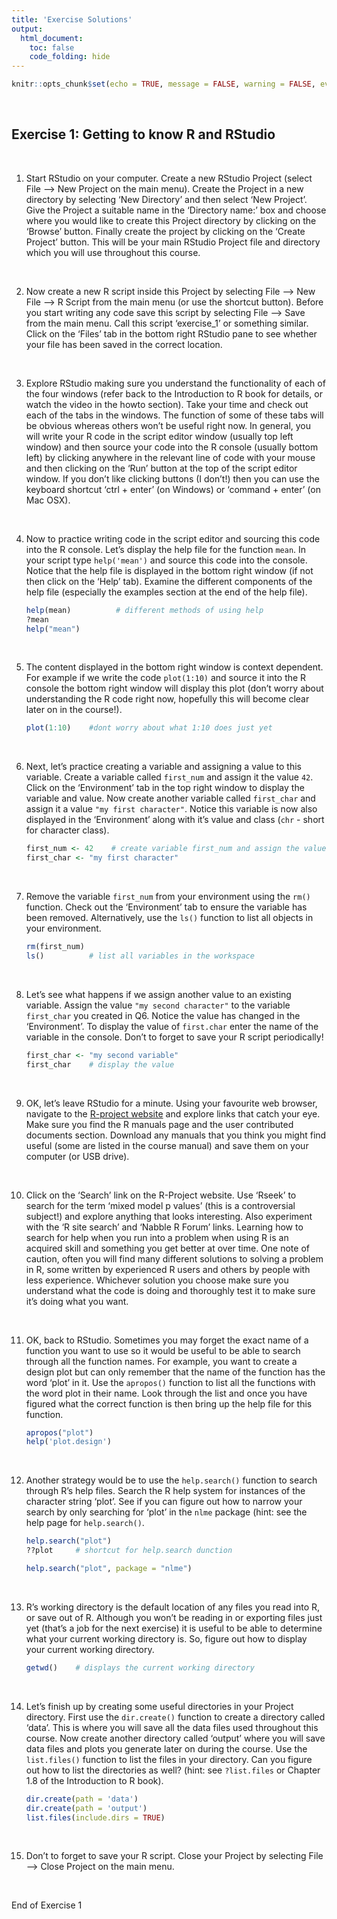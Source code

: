 ```yaml
---
title: 'Exercise Solutions'
output: 
  html_document:
    toc: false
    code_folding: hide
---
```


```r
knitr::opts_chunk$set(echo = TRUE, message = FALSE, warning = FALSE, eval = FALSE, cache = FALSE)
```

\  

## Exercise 1: Getting to know R and RStudio

\  

1. Start RStudio on your computer. Create a new RStudio Project (select File --> New Project on the main menu). Create the Project in a new directory by selecting 'New Directory' and then select 'New Project'. Give the Project a suitable name in the 'Directory name:' box and choose where you would like to create this Project directory by clicking on the 'Browse' button. Finally create the project by clicking on the 'Create Project' button. This will be your main RStudio Project file and directory which you will use throughout this course.

\  

2. Now create a new R script inside this Project by selecting File --> New File --> R Script from the main menu (or use the shortcut button). Before you start writing any code save this script by selecting File --> Save from the main menu. Call this script 'exercise_1' or something similar. Click on the 'Files' tab in the bottom right RStudio pane to see whether your file has been saved in the correct location.   

\  

3. Explore RStudio making sure you understand the functionality of each of the four windows (refer back to the Introduction to R book for details, or watch the video in the howto section). Take your time and check out each of the tabs in the windows. The function of some of these tabs will be obvious whereas others won't be useful right now. In general, you will write your R code in the script editor window (usually top left window) and then source your code into the R console (usually bottom left) by clicking anywhere in the relevant line of code with your mouse and then clicking on the 'Run' button at the top of the script editor window. If you don't like clicking buttons (I don't!) then you can use the keyboard shortcut 'ctrl + enter' (on Windows) or 'command + enter' (on Mac OSX). 

\  

4. Now to practice writing code in the script editor and sourcing this code into the R console. Let's display the help file for the function `mean`. In your script type `help('mean')` and source this code into the console. Notice that the help file is displayed in the bottom right window (if not then click on the 'Help' tab). Examine the different components of the help file (especially the examples section at the end of the help file).

    ```r
    help(mean)          # different methods of using help
    ?mean
    help("mean")
    ```

\  

5. The content displayed in the bottom right window is context dependent. For example if we write the code `plot(1:10)` and source it into the R console the bottom right window will display this plot (don't worry about understanding the R code right now, hopefully this will become clear later on in the course!). 

    ```r
    plot(1:10)    #dont worry about what 1:10 does just yet
    ```

\  

6. Next, let's practice creating a variable and assigning a value to this variable. Create a variable called ```first_num``` and assign it the value `42`. Click on the 'Environment' tab in the top right window to display the variable and value. Now create another variable called `first_char` and assign it a value `"my first character"`. Notice this variable is now also displayed in the 'Environment' along with it's value and class (`chr` - short for character class). 

    ```r
    first_num <- 42    # create variable first_num and assign the value 42
    first_char <- "my first character"
    ```
\  

7. Remove the variable `first_num` from your environment using the `rm()` function. Check out the 'Environment' tab to ensure the variable has been removed. Alternatively, use the `ls()` function to list all objects in your environment. 

    ```r
    rm(first_num)
    ls()          # list all variables in the workspace 
    ```
\  

8. Let's see what happens if we assign another value to an existing variable. Assign the value `"my second character"` to the variable `first_char` you created in Q6. Notice the value has changed in the 'Environment'. To display the value of `first.char` enter the name of the variable in the console. Don't to forget to save your R script periodically! 

    ```r
    first_char <- "my second variable"
    first_char    # display the value 
    ```
\  

9. OK, let's leave RStudio for a minute. Using your favourite web browser, navigate to the [R-project website](http://www.r-project.org) and explore links that catch your eye. Make sure you find the R manuals page and the user contributed documents section. Download any manuals that you think you might find useful (some are listed in the course manual) and save them on your computer (or USB drive).

\  

10. Click on the 'Search' link on the R-Project website. Use 'Rseek' to search for the term 'mixed model p values' (this is a controversial subject!) and explore anything that looks interesting. Also experiment with the 'R site search' and 'Nabble R Forum' links. Learning how to search for help when you run into a problem when using R is an acquired skill and something you get better at over time. One note of caution, often you will find many different solutions to solving a problem in R, some written by experienced R users and others by people with less experience. Whichever solution you choose make sure you understand what the code is doing and thoroughly test it to make sure it's doing what you want.

\  

11.	OK, back to RStudio. Sometimes you may forget the exact name of a function you want to use so it would be useful to be able to search through all the function names. For example, you want to create a design plot but can only remember that the name of the function has the word 'plot' in it. Use the `apropos()` function to list all the functions with the word plot in their name. Look through the list and once you have figured what the correct function is then bring up the help file for this function. 

    ```r
    apropos("plot")
    help('plot.design')
    ```
\  

12. Another strategy would be to use the `help.search()` function to search through R's help files. Search the R help system for instances of the character string ‘plot’. See if you can figure out how to narrow your search by only searching for ‘plot’ in the `nlme` package (hint: see the help page for `help.search()`.

    ```r
    help.search("plot")
    ??plot     # shortcut for help.search dunction
    
    help.search("plot", package = "nlme")
    ```
\  

13.	R's working directory is the default location of any files you read into R, or save out of R. Although you won't be reading in or exporting files just yet (that's a job for the next exercise) it is useful to be able to determine what your current working directory is. So, figure out how to display your current working directory.

    ```r
    getwd()    # displays the current working directory 
    ```
\  

14.	Let's finish up by creating some useful directories in your Project directory. First use the `dir.create()` function to create a directory called 'data'. This is where you will save all the data files used throughout this course. Now create another directory called 'output' where you will save data files and plots you generate later on during the course. Use the `list.files()` function to list the files in your directory. Can you figure out how to list the directories as well? (hint: see `?list.files` or Chapter 1.8 of the Introduction to R book).

    ```r
    dir.create(path = 'data')
    dir.create(path = 'output')
    list.files(include.dirs = TRUE)
    ```

\  

15. Don't to forget to save your R script. Close your Project by selecting File --> Close Project on the main menu.

\  

End of Exercise 1